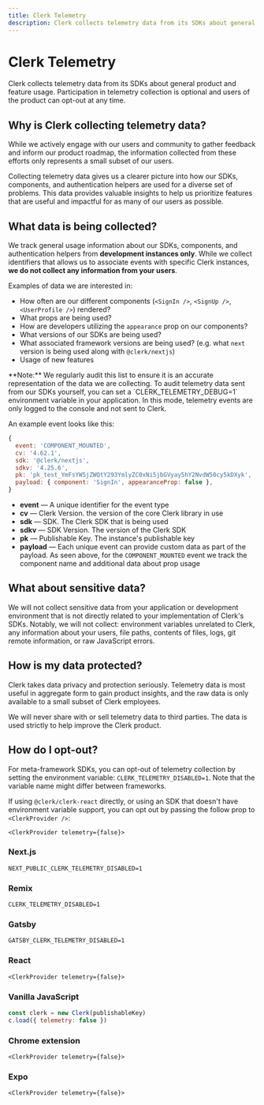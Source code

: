 ```yaml
---
title: Clerk Telemetry
description: Clerk collects telemetry data from its SDKs about general product and feature usage.
---
```


# Clerk Telemetry

Clerk collects telemetry data from its SDKs about general product and feature usage. Participation in telemetry collection is optional and users of the product can opt-out at any time.

## Why is Clerk collecting telemetry data?

While we actively engage with our users and community to gather feedback and inform our product roadmap, the information collected from these efforts only represents a small subset of our users.

Collecting telemetry data gives us a clearer picture into how our SDKs, components, and authentication helpers are used for a diverse set of problems. This data provides valuable insights to help us prioritize features that are useful and impactful for as many of our users as possible.

## What data is being collected?

We track general usage information about our SDKs, components, and authentication helpers from **development instances only**. While we collect identifiers that allows us to associate events with specific Clerk instances, **we do not collect any information from your users**.

Examples of data we are interested in:

- How often are our different components (`<SignIn />`, `<SignUp />`, `<UserProfile />`) rendered?
- What props are being used?
- How are developers utilizing the `appearance` prop on our components?
- What versions of our SDKs are being used?
- What associated framework versions are being used? (e.g. what `next` version is being used along with `@clerk/nextjs`)
- Usage of new features

<Callout type="info">
  **Note:** We regularly audit this list to ensure it is an accurate representation of the data we are collecting. To audit telemetry data sent from our SDKs yourself, you can set a `CLERK_TELEMETRY_DEBUG=1` environment variable in your application. In this mode, telemetry events are only logged to the console and not sent to Clerk.
</Callout>

An example event looks like this:

```js
{
  event: 'COMPONENT_MOUNTED',
  cv: '4.62.1',
  sdk: '@clerk/nextjs',
  sdkv: '4.25.6',
  pk: 'pk_test_YmFsYW5jZWQtY293YmlyZC0xNi5jbGVyay5hY2NvdW50cy5kDXyk',
  payload: { component: 'SignIn', appearanceProp: false },
}
```

- **event** — A unique identifier for the event type
- **cv** — Clerk Version. the version of the core Clerk library in use
- **sdk** — SDK. The Clerk SDK that is being used
- **sdkv** — SDK Version. The version of the Clerk SDK
- **pk** — Publishable Key. The instance's publishable key
- **payload** — Each unique event can provide custom data as part of the payload. As seen above, for the `COMPONENT_MOUNTED` event we track the component name and additional data about prop usage

## What about sensitive data?

We will not collect sensitive data from your application or development environment that is not directly related to your implementation of Clerk's SDKs. Notably, we will not collect: environment variables unrelated to Clerk, any information about your users, file paths, contents of files, logs, git remote information, or raw JavaScript errors.

## How is my data protected?

Clerk takes data privacy and protection seriously. Telemetry data is most useful in aggregate form to gain product insights, and the raw data is only available to a small subset of Clerk employees.

We will never share with or sell telemetry data to third parties. The data is used strictly to help improve the Clerk product.

## How do I opt-out?

For meta-framework SDKs, you can opt-out of telemetry collection by setting the environment variable: `CLERK_TELEMETRY_DISABLED=1`. Note that the variable name might differ between frameworks.

If using `@clerk/clerk-react` directly, or using an SDK that doesn't have environment variable support, you can opt out by passing the follow prop to `<ClerkProvider />`:

```tsx
<ClerkProvider telemetry={false}>
```

### Next.js

```tsx
NEXT_PUBLIC_CLERK_TELEMETRY_DISABLED=1
```

### Remix

```tsx
CLERK_TELEMETRY_DISABLED=1
```

### Gatsby

```tsx
GATSBY_CLERK_TELEMETRY_DISABLED=1
```

### React

```tsx
<ClerkProvider telemetry={false}>
```

### Vanilla JavaScript

```js
const clerk = new Clerk(publishableKey)
c.load({ telemetry: false })
```

### Chrome extension

```tsx
<ClerkProvider telemetry={false}>
```

### Expo

```tsx
<ClerkProvider telemetry={false}>
```
